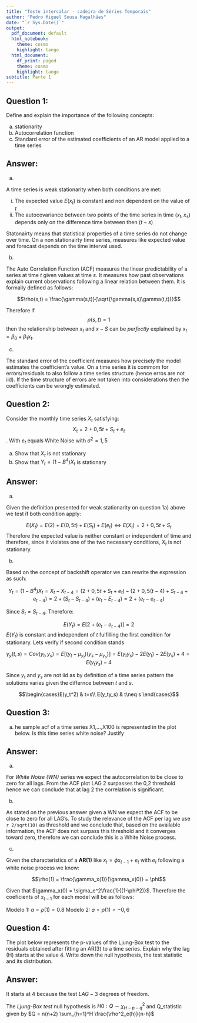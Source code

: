 ```yaml
---
title: "Teste intercalar - cadeira de Séries Temporais"
author: "Pedro Miguel Sousa Magalhães"
date: "`r Sys.Date()`"
output:
  pdf_document: default
  html_notebook:
    theme: cosmo
    highlight: tango
  html_document:
    df_print: paged
    theme: cosmo
    highlight: tango
subtitle: Parte 1
---
```


## Question 1:

Define and explain the importance of the following concepts:

a) stationarity
b) Autocorrelation function
c) Standard error of the estimated coefficients of an AR model applied to a time series

## Answer:

a) 

A time series is weak stationarity when both conditions are met:

i) The expected value $E(x_t)$ is constant and non dependent on the value of $t$
ii) The autocovariance between two points of the time series in time $(x_t, x_s)$ depends only on the difference time between then $(t-s)$

Statonairty means that statistical properties of a time series do not change over time. On a non stationairty time series, measures like expected value and forecast depends on the time interval used.

b) 

The Auto Correlation Function (ACF) measures the linear predictability of a series at time $t$ given values at time $s$. It measures how past observations explain current observations following a linear relation between them. It is formally defined as follows:

$$\rho(s,t) = \frac{\gamma(s,t)}{\sqrt{\gamma(s,s)\gamma(t,t)}}$$

Therefore if $$\rho(s,t) = 1 $$ then the relationship between $x_t$ and $x-S$ can be *perfectly* explained by $x_t = \beta_0 + \beta_1x_t$.

c) 

The standard error of the coefficient measures how precisely the model estimates the coefficient's value. On a time series it is commom for errors/residuals to also follow a time series structure (hence erros are not iid). If the time structure of errors are not taken into considerations then the coefficients can be wrongly estimated.



## Question 2:

Consider the monthly time series ${X_t}$ satisfying: $$X_t = 2 + 0,5t + S_t + e_t$$. With $e_t$ equals White Noise with $\sigma^2 =1,5$

a) Show that $X_t$ is not stationary
b) Show that $Y_t = (1-B^4)X_t$ is stationary

## Answer:

a)

Given the definition presented for weak stationarity on question 1a) above we test if both condition apply:

$$E(X_t) = E(2) + E(0,5t) + E(S_t) + E(e_t) \Leftrightarrow E(X_t) = 2 + 0,5t + S_t$$
Therefore the expected value is neither constant or independent of time and therefore, since it violates one of the two necessary conditions, $X_t$ is not stationary.

b)

Based on the concept of backshift operator we can rewrite the expression as such:

$$Y_t = (1-B^4)X_t = X_t - X_{t-4} = (2 + 0,5t + S_t + e_t) - (2 + 0,5(t-4) + S_{t-4} + e_{t-4}) 
= 2 + (S_t - S_{t-4}) + (e_t - E_{t-4}) = 2 + (e_t - e_{t-4})$$

Since $S_t = S_{t-4}$. Therefore:

$$E(Y_t) = E[2+(e_t - e_{t-4})] = 2$$
$E(Y_t)$ is constant and independent of $t$ fulfilling the first condition for stationary. Lets verify if second condition stands

$$\gamma_y(t,s) = Cov(y_t,y_s) = E\left[ (y_t - \mu_{y_t})(y_s -\mu_{y_s}) \right] = E(y_ty_s) - 2E(y_t) - 2E(y_s) + 4 = E(y_ty_s) - 4$$

Since $y_t$ and $y_s$ are not iid as by definition of a time series pattern the solutions varies given the differnce between $t$ and $s$.

$$\begin{cases}E(y_t^2) &   t=s\\ E(y_ty_s) & t\neq s \end{cases}$$



## Question 3:

a) he sample acf of a time series X1,...,X100 is represented in the plot below. Is this time series white noise? Justify


## Answer:

a)  

For *White Noise (WN)* series we expect the autocorrelation to be close to zero for all lags. From the ACF plot LAG 2 surpasses the 0,2 threshold hence we can conclude that at lag 2 the correlation is significant.

b)

As stated on the previous answer given a WN we expect the ACF to be close to zero for all LAG's. To study the relevance of the ACF per lag we use `r 2/sqrt(10)` as threshold and we conclude that, based on the available information, the ACF does not surpass this threshold and it converges toward zero, therefore we can conclude this is a White Noise process.


c) 

Given the characteristics of a **AR(1)** like $x_t = \phi x_{t-1} + e_t$ with $e_t$ following a white noise process we know:

$$\rho(1) = \frac{\gamma_x(1)}{\gamma_x(0)} = \phi$$ 

Given that $\gamma_x(0) = \sigma_e^2\frac{1}{(1-\phiª2)}$. Therefore the coeficients of $x_{t-1}$ for each model will be as follows:

Modelo 1: $a = \rho(1) = 0.8$
Modelo 2: $a = \rho(1) = -0,6$

## Question 4:

The plot below represents the p-values of the Ljung-Box test to the residuals obtained after
fitting an AR(3) to a time series. Explain why the lag (H) starts at the value 4. Write down the null hypothesis, the test statistic and its distribution.

## Answer:

It starts at 4 because the test $LAG - 3$ degrees of freedom. 

The *Ljung-Box test* null hypothesis is $H0:Q \sim \chi^2_{H-p-q}$ and Q_statistic given by $Q = n(n+2) \sum_{h=1}^H \frac{\rho^2_e(h)}{n-h}$
